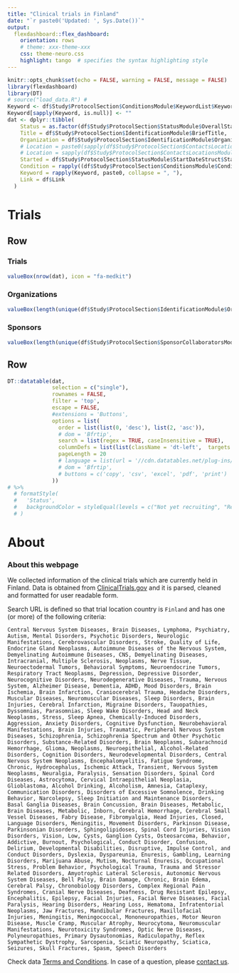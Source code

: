 ```yaml
---
title: "Clinical trials in Finland"
date: "`r paste0('Updated: ', Sys.Date())`"
output:
  flexdashboard::flex_dashboard:
    orientation: rows
    # theme: xxx-theme-xxx
    css: theme-neuro.css
    highlight: tango  # specifies the syntax highlighting style
---
```




```r
knitr::opts_chunk$set(echo = FALSE, warning = FALSE, message = FALSE)
library(flexdashboard)
library(DT)
# source("load_data.R") #
Keyword <- df$Study$ProtocolSection$ConditionsModule$KeywordList$Keyword
Keyword[sapply(Keyword, is.null)] <- ""
dat <- dplyr::tibble(
    Status = as.factor(df$Study$ProtocolSection$StatusModule$OverallStatus),
    Title = df$Study$ProtocolSection$IdentificationModule$BriefTitle, 
    Organization = df$Study$ProtocolSection$IdentificationModule$Organization$OrgFullName, 
    # Location = paste0(sapply(df$Study$ProtocolSection$ContactsLocationsModule$LocationList$Location, "[[", "LocationCity"), collapse = ", "),
    # Location = sapply(df$Study$ProtocolSection$ContactsLocationsModule$LocationList$Location, "[[", "LocationCity"),
    Started = df$Study$ProtocolSection$StatusModule$StartDateStruct$StartDate,
    Condition = rapply((df$Study$ProtocolSection$ConditionsModule$ConditionList$Condition), paste0, collapse = ", "),
    Keyword = rapply(Keyword, paste0, collapse = ", "),
    Link = df$Link
  )
```


Trials
=======================================================================

Row
-----------------------------------------------------------------------

### Trials

```r
valueBox(nrow(dat), icon = "fa-medkit")
```

### Organizations

```r
valueBox(length(unique(df$Study$ProtocolSection$IdentificationModule$Organization$OrgFullName)), icon = "fa-sitemap")
```

### Sponsors

```r
valueBox(length(unique(df$Study$ProtocolSection$SponsorCollaboratorsModule$LeadSponsor$LeadSponsorName)), icon = "fa-user")
```


<!-- ### example&&&&&Subjects -->

<!-- ```{r} -->
<!-- valueBox(22222, icon = "fa-users") -->
<!-- ``` -->

Row
-----------------------------------------------------------------------


```r
DT::datatable(dat,
              selection = c("single"),
              rownames = FALSE, 
              filter = 'top',
              escape = FALSE,
              #extensions = 'Buttons', 
              options = list(
                order = list(list(0, 'desc'), list(2, 'asc')),
                # dom = 'Bfrtip',
                search = list(regex = TRUE, caseInsensitive = TRUE),
                columnDefs = list(list(className = 'dt-left',  targets = "_all")),
                pageLength = 20
                # language = list(url = '//cdn.datatables.net/plug-ins/1.10.11/i18n/Finnish.json')
                # dom = 'Bfrtip',
                # buttons = c('copy', 'csv', 'excel', 'pdf', 'print')
              )) 
# %>%
  # formatStyle(
  #   'Status',
  #   backgroundColor = styleEqual(levels = c("Not yet recruiting", "Recruiting", "Active, not recruiting"), values = c("yellow", "green", "orange"))
  # ) 
```

About
=======================================================================

### About this webpage

We collected information of the clinical trials which are currently held in Finland. Data is obtained from [ClinicalTrials.gov](https://clinicaltrials.gov/) and it is parsed, cleaned and formatted for user readable form. 

Search URL is defined so that trial location country is `Finland` and has one (or more) of the following criteria:

`Central Nervous System Diseases, Brain Diseases, Lymphoma, Psychiatry, Autism, Mental Disorders, Psychotic Disorders, Neurologic Manifestations, Cerebrovascular Disorders, Stroke, Quality of Life, Endocrine Gland Neoplasms, Autoimmune Diseases of the Nervous System, Demyelinating Autoimmune Diseases, CNS, Demyelinating Diseases, Intracranial, Multiple Sclerosis, Neoplasms, Nerve Tissue, Neuroectodermal Tumors, Behavioral Symptoms, Neuroendocrine Tumors, Respiratory Tract Neoplasms, Depression, Depressive Disorder, Neurocognitive Disorders, Neurodegenerative Diseases, Trauma, Nervous System, Alzheimer Disease, Dementia, ADHD, Mood Disorders, Brain Ischemia, Brain Infarction, Craniocerebral Trauma, Headache Disorders, Muscular Diseases, Neuromuscular Diseases, Sleep Disorders, Brain Injuries, Cerebral Infarction, Migraine Disorders, Tauopathies, Dyssomnias, Parasomnias, Sleep Wake Disorders, Head and Neck Neoplasms, Stress, Sleep Apnea, Chemically-Induced Disorders, Aggression, Anxiety Disorders, Cognitive Dysfunction, Neurobehavioral Manifestations, Brain Injuries, Traumatic, Peripheral Nervous System Diseases, Schizophrenia, Schizophrenia Spectrum and Other Psychotic Disorders, Substance-Related Disorders, Brain Neoplasms, Subarachnoid Hemorrhage, Glioma, Neoplasms, Neuroepithelial, Alcohol-Related Disorders, Cognition Disorders, Neurodevelopmental Disorders, Central Nervous System Neoplasms, Encephalomyelitis, Fatigue Syndrome, Chronic, Hydrocephalus, Ischemic Attack, Transient, Nervous System Neoplasms, Neuralgia, Paralysis, Sensation Disorders, Spinal Cord Diseases, Astrocytoma, Cervical Intraepithelial Neoplasia, Glioblastoma, Alcohol Drinking, Alcoholism, Amnesia, Cataplexy, Communication Disorders, Disorders of Excessive Somnolence, Drinking Behavior, Narcolepsy, Sleep Initiation and Maintenance Disorders, Basal Ganglia Diseases, Brain Concussion, Brain Diseases, Metabolic, Brain Diseases, Metabolic, Inborn, Cerebral Hemorrhage, Cerebral Small Vessel Diseases, Fabry Disease, Fibromyalgia, Head Injuries, Closed, Language Disorders, Meningitis, Movement Disorders, Parkinson Disease, Parkinsonian Disorders, Sphingolipidoses, Spinal Cord Injuries, Vision Disorders, Vision, Low, Cysts, Ganglion Cysts, Osteosarcoma, Behavior, Addictive, Burnout, Psychological, Conduct Disorder, Confusion, Delirium, Developmental Disabilities, Disruptive, Impulse Control, and Conduct Disorders, Dyslexia, Dyspareunia, Enuresis, Gambling, Learning Disorders, Marijuana Abuse, Mutism, Nocturnal Enuresis, Occupational Stress, Problem Behavior, Psychological Trauma, Trauma and Stressor Related Disorders, Amyotrophic Lateral Sclerosis, Autonomic Nervous System Diseases, Bell Palsy, Brain Damage, Chronic, Brain Edema, Cerebral Palsy, Chronobiology Disorders, Complex Regional Pain Syndromes, Cranial Nerve Diseases, Deafness, Drug Resistant Epilepsy, Encephalitis, Epilepsy, Facial Injuries, Facial Nerve Diseases, Facial Paralysis, Hearing Disorders, Hearing Loss, Hematoma, Infratentorial Neoplasms, Jaw Fractures, Mandibular Fractures, Maxillofacial Injuries, Meningitis, Meningococcal, Mononeuropathies, Motor Neuron Disease, Muscle Cramp, Muscular Atrophy, Neurocytoma, Neuromuscular Manifestations, Neurotoxicity Syndromes, Optic Nerve Diseases, Polyneuropathies, Primary Dysautonomias, Radiculopathy, Reflex Sympathetic Dystrophy, Sarcopenia, Sciatic Neuropathy, Sciatica, Seizures, Skull Fractures, Spasm, Speech Disorders`

Check data [Terms and Conditions](https://clinicaltrials.gov/ct2/about-site/terms-conditions). In case of a question, please [contact us]().

